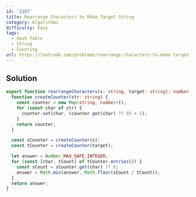 ```yaml
---
id: '2287'
title: Rearrange Characters to Make Target String
category: Algorithms
difficulty: Easy
tags:
  - Hash Table
  - String
  - Counting
url: https://leetcode.com/problems/rearrange-characters-to-make-target-string
---
```


## Solution

```typescript showLineNumbers
export function rearrangeCharacters(s: string, target: string): number {
  function createCounter(str: string) {
    const counter = new Map<string, number>();
    for (const char of str) {
      counter.set(char, (counter.get(char) ?? 0) + 1);
    }
    return counter;
  }

  const sCounter = createCounter(s);
  const tCounter = createCounter(target);

  let answer = Number.MAX_SAFE_INTEGER;
  for (const [char, tCount] of tCounter.entries()) {
    const sCount = sCounter.get(char) ?? 0;
    answer = Math.min(answer, Math.floor(sCount / tCount));
  }
  return answer;
}
```
